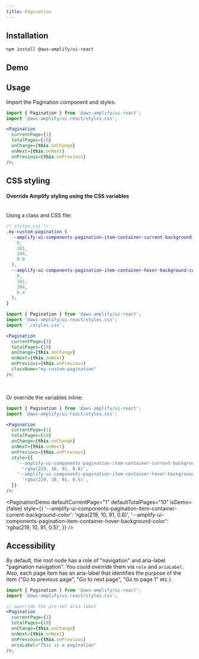 ```yaml
---
title: Pagination
---
```


## Installation

```
npm install @aws-amplify/ui-react
```

## Demo



<PaginationDemo defaultCurrentPage="1" defaultTotalPages="10" />

## Usage

Import the Pagination component and styles.

```jsx
import { Pagination } from '@aws-amplify/ui-react';
import '@aws-amplify/ui-react/styles.css';

<Pagination
  currentPage={1}
  totalPages={10}
  onChange={this.onChange}
  onNext={this.onNext}
  onPrevious={this.onPrevious}
/>;
```

<PaginationDemo defaultCurrentPage="1" defaultTotalPages="10" isDemo={false} />

## CSS styling

#### Override Amplify styling using the CSS variables

<br />
Using a class and CSS file:

```css
/* styles.css */
.my-custom-pagination {
  --amplify-ui-components-pagination-item-container-current-background-color: rgba(
    0,
    181,
    204,
    0.8
  );
  --amplify-ui-components-pagination-item-container-hover-background-color: rgba(
    0,
    181,
    204,
    0.4
  );
}
```

```jsx
import { Pagination } from '@aws-amplify/ui-react';
import '@aws-amplify/ui-react/styles.css';
import './styles.css';

<Pagination
  currentPage={1}
  totalPages={10}
  onChange={this.onChange}
  onNext={this.onNext}
  onPrevious={this.onPrevious}
  className="my-custom-pagination"
/>;
```

<PaginationDemo
  defaultCurrentPage="1"
  defaultTotalPages="10"
  isDemo={false}
  className="my-custom-pagination"
/>

<br />

Or override the variables inline:

```jsx
import { Pagination } from '@aws-amplify/ui-react';
import '@aws-amplify/ui-react/styles.css';

<Pagination
  currentPage={1}
  totalPages={10}
  onChange={this.onChange}
  onNext={this.onNext}
  onPrevious={this.onPrevious}
  style={{
    '--amplify-ui-components-pagination-item-container-current-background-color':
      'rgba(219, 10, 91, 0.8)',
    '--amplify-ui-components-pagination-item-container-hover-background-color':
      'rgba(219, 10, 91, 0.5)',
  }}
/>;
```

<PaginationDemo
  defaultCurrentPage="1"
  defaultTotalPages="10"
  isDemo={false}
  style={{
    '--amplify-ui-components-pagination-item-container-current-background-color':
      'rgba(219, 10, 91, 0.8)',
    '--amplify-ui-components-pagination-item-container-hover-background-color':
      'rgba(219, 10, 91, 0.5)',
  }}
/>

## Accessibility

By default, the root node has a role of "navigation" and aria-label "pagination navigation". You could override them via `role` and `ariaLabel`.
Also, each page item has an aria-label that identifies the purpose of the item ("Go to previous page", "Go to next page", "Go to page 1" etc.).

```jsx
import { Pagination } from '@aws-amplify/ui-react';
import '@aws-amplify/ui-react/styles.css';

// override the pre-set aria-label
<Pagination
  currentPage={1}
  totalPages={10}
  onChange={this.onChange}
  onNext={this.onNext}
  onPrevious={this.onPrevious}
  ariaLabel="This is a pagination"
/>;
```
